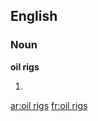 ==English==

===Noun===
'''oil rigs'''

# {{plural of|[[oil rig]]}}

[[ar:oil rigs]]
[[fr:oil rigs]]
